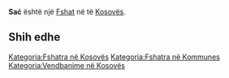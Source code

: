 {{Fshat në Kosovës
 | Emri                = Sać
| srp_N_name = Sać
| srp_N_FULL_NAME_RO = Sać
| srp_N_FULL_NAME_ND_RO = Sac
| srp_N_SORT_NAME_RG = SAC
| srp_N_FULL_NAME_RG = Sać
| srp_N_FULL_NAME_ND_RG = Sac
| srp_NS_name = Саћ
| srp_NS_FULL_NAME_RO = Саћ
| srp_NS_FULL_NAME_ND_RO = Саћ
| srp_NS_SORT_NAME_RG = САЋ
| srp_NS_FULL_NAME_RG = Саћ
| srp_NS_FULL_NAME_ND_RG = Саћ

 | Emri (Rasa dhanore) = 
 | Figura              = 
 | Shteti              = Kosovo
 | Komuna              = 
 | Kodi postar         = 
 | Sipërfaqja          = 

 | Popullsia           = 

 | Regj. i popullsisë  = 
 | Dend. e popullsisë  = 
 | Faqja zyrtare       = 
 <!--- Koordinatat ----> 
 | Gjerësia            = 42.479722
 | Gjatësia            = 20.290278
 | Lartësia            = 
}}
'''Sać''' është një [[Fshat]] në [[]] të [[Kosovës]].

<!-- == Gjeografia == -->
<!-- == Historia == -->
<!-- == Demografia == -->
== Shih edhe ==
{{Komuna }}
{{Kosovo-Administrata-Cung}}

[[Kategoria:Fshatra në Kosovës]]
[[Kategoria:Fshatra në Kommunes ]]
[[Kategoria:Vendbanime në Kosovës]]